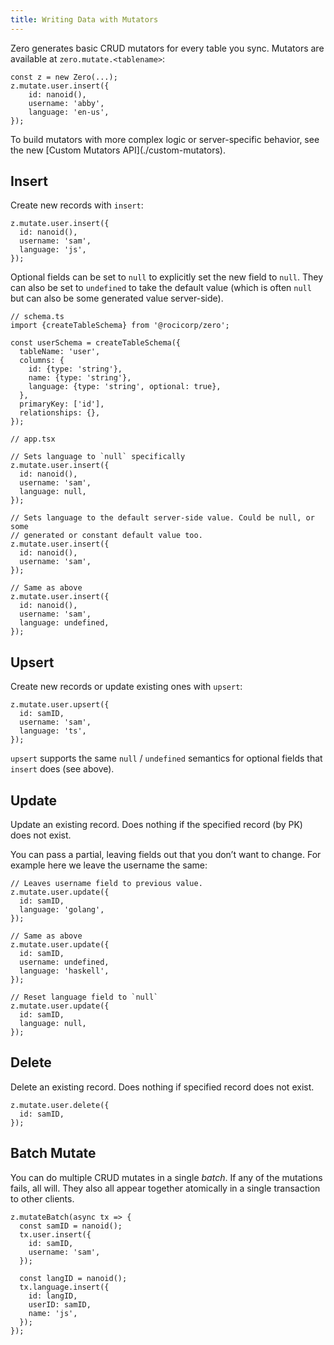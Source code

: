 ```yaml
---
title: Writing Data with Mutators
---
```


Zero generates basic CRUD mutators for every table you sync. Mutators are available at `zero.mutate.<tablename>`:

```tsx
const z = new Zero(...);
z.mutate.user.insert({
	id: nanoid(),
	username: 'abby',
	language: 'en-us',
});
```

<Note heading="Need more power?">
  To build mutators with more complex logic or server-specific behavior, see the
  new [Custom Mutators API](./custom-mutators).
</Note>

## Insert

Create new records with `insert`:

```tsx
z.mutate.user.insert({
  id: nanoid(),
  username: 'sam',
  language: 'js',
});
```

Optional fields can be set to `null` to explicitly set the new field to `null`. They can also be set to `undefined` to take the default value (which is often `null` but can also be some generated value server-side).

```tsx
// schema.ts
import {createTableSchema} from '@rocicorp/zero';

const userSchema = createTableSchema({
  tableName: 'user',
  columns: {
    id: {type: 'string'},
    name: {type: 'string'},
    language: {type: 'string', optional: true},
  },
  primaryKey: ['id'],
  relationships: {},
});

// app.tsx

// Sets language to `null` specifically
z.mutate.user.insert({
  id: nanoid(),
  username: 'sam',
  language: null,
});

// Sets language to the default server-side value. Could be null, or some
// generated or constant default value too.
z.mutate.user.insert({
  id: nanoid(),
  username: 'sam',
});

// Same as above
z.mutate.user.insert({
  id: nanoid(),
  username: 'sam',
  language: undefined,
});
```

## Upsert

Create new records or update existing ones with `upsert`:

```tsx
z.mutate.user.upsert({
  id: samID,
  username: 'sam',
  language: 'ts',
});
```

`upsert` supports the same `null` / `undefined` semantics for optional fields that `insert` does (see above).

## Update

Update an existing record. Does nothing if the specified record (by PK) does not exist.

You can pass a partial, leaving fields out that you don’t want to change. For example here we leave the username the same:

```tsx
// Leaves username field to previous value.
z.mutate.user.update({
  id: samID,
  language: 'golang',
});

// Same as above
z.mutate.user.update({
  id: samID,
  username: undefined,
  language: 'haskell',
});

// Reset language field to `null`
z.mutate.user.update({
  id: samID,
  language: null,
});
```

## Delete

Delete an existing record. Does nothing if specified record does not exist.

```tsx
z.mutate.user.delete({
  id: samID,
});
```

## Batch Mutate

You can do multiple CRUD mutates in a single _batch_. If any of the mutations fails, all will. They also all appear together atomically in a single transaction to other clients.

```tsx
z.mutateBatch(async tx => {
  const samID = nanoid();
  tx.user.insert({
    id: samID,
    username: 'sam',
  });

  const langID = nanoid();
  tx.language.insert({
    id: langID,
    userID: samID,
    name: 'js',
  });
});
```
